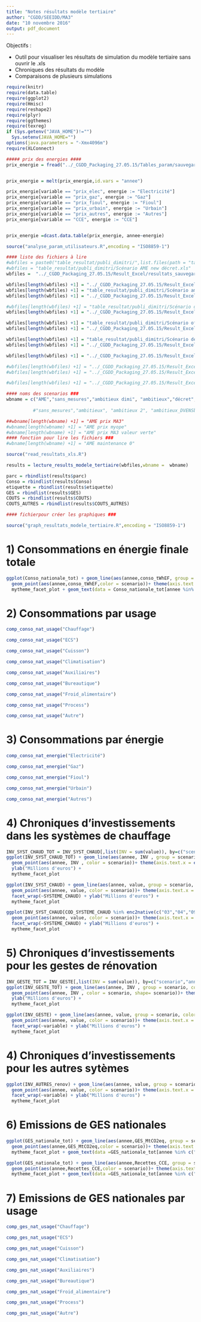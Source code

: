 ```yaml
---
title: "Notes résultats modèle tertiaire"
author: "CGDD/SEEIDD/MA3"
date: "10 novembre 2016"
output: pdf_document
---
```


Objectifs : 

* Outil pour visualiser les résultats de simulation du modèle tertiaire sans ouvrir le .xls
* Chroniques des résultats du modèle
* Comparaisons de plusieurs simulations

\tableofcontents 

```r
require(knitr)
require(data.table)
require(ggplot2)
require(Hmisc)
require(reshape2)
require(plyr)
require(ggthemes)
require(texreg)
if (Sys.getenv("JAVA_HOME")!="")
  Sys.setenv(JAVA_HOME="")
options(java.parameters = "-Xmx4096m")
require(XLConnect)

```


```r

##### prix des energies ####
prix_energie = fread("../_CGDD_Packaging_27.05.15/Tables_param/sauvegarde para/Prix_scenario_AME_BV.csv")


prix_energie = melt(prix_energie,id.vars = "annee")

prix_energie[variable == "prix_elec", energie := "Electricité"]
prix_energie[variable == "prix_gaz", energie := "Gaz"]
prix_energie[variable == "prix_fioul", energie := "Fioul"]
prix_energie[variable == "prix_urbain", energie := "Urbain"]
prix_energie[variable == "prix_autres", energie := "Autres"]
prix_energie[variable == "CCE", energie := "CCE"]


prix_energie =dcast.data.table(prix_energie, annee~energie)
```

```r
source("analyse_param_utilisateurs.R",encoding = "ISO8859-1")
```

```r
#### liste des fichiers à lire
#wbfiles = paste0("table_resultat/publi_dimitri/",list.files(path = "table_resultat/publi_dimitri/"))
#wbfiles = "table_resultat/publi_dimitri/Scénario AME new décret.xls"
wbfiles =  "../_CGDD_Packaging_27.05.15/Result_Excel/resultats_sauvegarde/table_resultat_AME_2017_01_04.xls"

wbfiles[length(wbfiles) +1] = "../_CGDD_Packaging_27.05.15/Result_Excel/resultats_sauvegarde/table_resultat_sansmesures_prixMA3.xls"
wbfiles[length(wbfiles) +1] = "table_resultat/publi_dimitri/Scénario ambitieux new.xls"
wbfiles[length(wbfiles) +1] = "../_CGDD_Packaging_27.05.15/Result_Excel/resultats_sauvegarde/table_resultat_ambitieux_prixMA3.xls"

#wbfiles[length(wbfiles) +1] = "table_resultat/publi_dimitri/Scénario décret renforcé.xls"
wbfiles[length(wbfiles) +1] = "../_CGDD_Packaging_27.05.15/Result_Excel/resultats_sauvegarde/table_resultat_décret_prixMA3.xls"

wbfiles[length(wbfiles) +1] = "table_resultat/publi_dimitri/Scénario offre new.xls"
wbfiles[length(wbfiles) +1] = "../_CGDD_Packaging_27.05.15/Result_Excel/resultats_sauvegarde/table_resultat_offre_prixMA3.xls"

wbfiles[length(wbfiles) +1] = "table_resultat/publi_dimitri/Scénario demande new.xls"
wbfiles[length(wbfiles) +1] = "../_CGDD_Packaging_27.05.15/Result_Excel/resultats_sauvegarde/table_resultat_demande_prixMA3.xls"

wbfiles[length(wbfiles) +1] = "../_CGDD_Packaging_27.05.15/Result_Excel/resultats_sauvegarde/table_resultat_AME_DVENSbas_PMECSfixes.xls"

#wbfiles[length(wbfiles) +1] = "../_CGDD_Packaging_27.05.15/Result_Excel/resultats_sauvegarde/table_resultat_AME_myope_2016_11_10.xls"
#wbfiles[length(wbfiles) +1] = "../_CGDD_Packaging_27.05.15/Result_Excel/resultats_sauvegarde/table_resultat_AMEprixMA3_valeurvertemoins100.xls"

#wbfiles[length(wbfiles) +1] = "../_CGDD_Packaging_27.05.15/Result_Excel/resultats_sauvegarde/table_resultat_maintenance_0.xls"

#### noms des scenarios ###
wbname = c("AME","sans_mesures","ambitieux dimi", "ambitieux","décret","offre dimi","offre","demande dimi","demande","DVENSbas_PMECSfixes") 
           
          #"sans_mesures","ambitieux", "ambitieux 2", "ambitieux_DVENSbas_PMECSfixes")

##wbname[length(wbname) +1] = "AME prix MA3"
#wbname[length(wbname) +1] = "AME prix myope"
#wbname[length(wbname) +1] = "AME prix MA3 valeur verte"
#### fonction pour lire les fichiers ###
#wbname[length(wbname) +1] = "AME maintenance 0"

source("read_resultats_xls.R")

results = lecture_results_modele_tertiaire(wbfiles,wbname =  wbname)

parc = rbindlist(results$parc)
Conso = rbindlist(results$Conso)
etiquette = rbindlist(results$etiquette)
GES = rbindlist(results$GES)
COUTS = rbindlist(results$COUTS)
COUTS_AUTRES = rbindlist(results$COUTS_AUTRES)

#### fichierpour créer les graphiques ###

source("graph_resultats_modele_tertiaire.R",encoding = "ISO8859-1")
```


\newpage

# 1) Consommations en énergie finale totale

```r
ggplot(Conso_nationale_tot) + geom_line(aes(annee,conso_tWhEF, group = scenario, color = scenario)) + 
  geom_point(aes(annee,conso_tWhEF,color = scenario))+ theme(axis.text.x = element_text(size = 12))+
  mytheme_facet_plot + geom_text(data = Conso_nationale_tot[annee %in% c("2009","2020","2030","2050")], aes(annee,conso_tWhEF, color = scenario,label= as.character(round(conso_tWhEF, digits = 0))),vjust = -1 ) + scale_x_discrete(breaks = c("2009", seq(2015,2050,5)))

```` 

\newpage

# 2) Consommations par usage 

```r
comp_conso_nat_usage("Chauffage") 

```` 

```r
comp_conso_nat_usage("ECS") 

```` 

```r
comp_conso_nat_usage("Cuisson") 

```` 

```r
comp_conso_nat_usage("Climatisation") 

```` 

```r
comp_conso_nat_usage("Auxiliaires") 

```` 
 
```r
comp_conso_nat_usage("Bureautique") 

```` 

```r

comp_conso_nat_usage("Froid_alimentaire") 

```` 

```r
comp_conso_nat_usage("Process") 

```` 

```r
comp_conso_nat_usage("Autre") 

```` 

\newpage
# 3) Consommations par énergie

```r
comp_conso_nat_energie("Electricité")

```` 

```r
comp_conso_nat_energie("Gaz")

```` 

```r
comp_conso_nat_energie("Fioul")

```` 

```r
comp_conso_nat_energie("Urbain")

```` 

```r
comp_conso_nat_energie("Autres")

```` 

\newpage

# 4) Chroniques d'investissements dans les systèmes de chauffage

```r
INV_SYST_CHAUD_TOT = INV_SYST_CHAUD[,list(INV = sum(value)), by=c("scenario","annee")]
ggplot(INV_SYST_CHAUD_TOT) + geom_line(aes(annee, INV , group = scenario, color = scenario)) + 
  geom_point(aes(annee, INV , color = scenario))+ theme(axis.text.x = element_text(angle = 45, size = 12, hjust = 1))+
  ylab("Millions d'euros") + 
  mytheme_facet_plot
```` 


```r

ggplot(INV_SYST_CHAUD) + geom_line(aes(annee, value, group = scenario, color = scenario)) + 
  geom_point(aes(annee, value, color = scenario))+ theme(axis.text.x = element_text(angle = 45, size = 12, hjust = 1))+
  facet_wrap(~SYSTEME_CHAUD) + ylab("Millions d'euros") + 
  mytheme_facet_plot
```` 

```r

ggplot(INV_SYST_CHAUD[COD_SYSTEME_CHAUD %in% enc2native(c("03","04","09","10","01"))]) + geom_line(aes(annee, value, group = scenario, color = scenario)) +
  geom_point(aes(annee, value, color = scenario))+ theme(axis.text.x = element_text(angle = 45, size = 12, hjust = 1))+
  facet_wrap(~SYSTEME_CHAUD) + ylab("Millions d'euros") +
  mytheme_facet_plot
````

\newpage
# 5) Chroniques d'investissements pour les gestes de rénovation

```r
INV_GESTE_TOT = INV_GESTE[,list(INV = sum(value)), by=c("scenario","annee")]
ggplot(INV_GESTE_TOT) + geom_line(aes(annee, INV , group = scenario, color = scenario)) + 
  geom_point(aes(annee, INV , color = scenario, shape= scenario))+ theme(axis.text.x = element_text(angle = 45, size = 12, hjust = 1))+
  ylab("Millions d'euros") + 
  mytheme_facet_plot
```` 

```r

ggplot(INV_GESTE) + geom_line(aes(annee, value, group = scenario, color = scenario)) + 
  geom_point(aes(annee, value, color = scenario))+ theme(axis.text.x = element_text(angle = 45, size = 12, hjust = 1))+
  facet_wrap(~variable) + ylab("Millions d'euros") + 
  mytheme_facet_plot
```` 

\newpage
# 4) Chroniques d'investissements pour les autres sytèmes

```r

ggplot(INV_AUTRES_renov) + geom_line(aes(annee, value, group = scenario, color = scenario)) + 
  geom_point(aes(annee, value, color = scenario))+ theme(axis.text.x = element_text(angle = 45, size = 12, hjust = 1))+
  facet_wrap(~variable) + ylab("Millions d'euros") + 
  mytheme_facet_plot
```` 
\newpage

# 6) Emissions de GES nationales 

  
```r

ggplot(GES_nationale_tot) + geom_line(aes(annee,GES_MtCO2eq, group = scenario, color = scenario)) + 
  geom_point(aes(annee,GES_MtCO2eq,color = scenario))+ theme(axis.text.x = element_text(size = 12))+
  mytheme_facet_plot + geom_text(data =GES_nationale_tot[annee %in% c("2009","2020","2030","2050")], aes(annee,GES_MtCO2eq, color = scenario,label= as.character(round(GES_MtCO2eq, digits = 1))),vjust = -1 ) + scale_x_discrete(breaks = c("2009", seq(2015,2050,5)))

```` 

```r

ggplot(GES_nationale_tot) + geom_line(aes(annee,Recettes_CCE, group = scenario, color = scenario)) + 
  geom_point(aes(annee,Recettes_CCE,color = scenario))+ theme(axis.text.x = element_text(size = 12))+
  mytheme_facet_plot + geom_text(data =GES_nationale_tot[annee %in% c("2009","2020","2030","2050")], aes(annee,Recettes_CCE, color = scenario,label= as.character(round(Recettes_CCE, digits = 1))),vjust = -1 ) + scale_x_discrete(breaks = c("2009", seq(2015,2050,5)))

```` 

\newpage

# 7)  Emissions de GES nationales  par usage 

```r
comp_ges_nat_usage("Chauffage") 

```` 

```r
comp_ges_nat_usage("ECS") 

```` 

```r
comp_ges_nat_usage("Cuisson") 

```` 

```r
comp_ges_nat_usage("Climatisation") 

```` 

```r
comp_ges_nat_usage("Auxiliaires") 

```` 
 
```r
comp_ges_nat_usage("Bureautique") 

```` 

```r

comp_ges_nat_usage("Froid_alimentaire") 

```` 

```r
comp_ges_nat_usage("Process") 

```` 

```r
comp_ges_nat_usage("Autre") 

```` 


